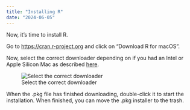 ```yaml
---
title: "Installing R"
date: "2024-06-05"
---
```


Now, it's time to install R. 

Go to <https://cran.r-project.org> and click on "Download R for macOS".  

Now, select the correct downloader depending on if you had an Intel or Apple Silicon Mac as described [here](setup_2.qmd). 

![Select the correct downloader](r_version.png)

When the .pkg file has finished downloading, double-click it to start the installation. 
When finished, you can move the .pkg installer to the trash. 
